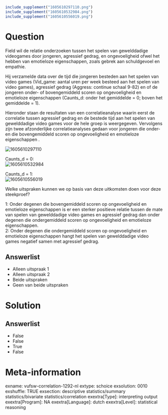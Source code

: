 ```{r, echo = FALSE, results = "hide"}
include_supplement("1605610297110.png")
include_supplement("1605610532984.png")
include_supplement("1605610556019.png")
```

Question
========
Field wil de relatie onderzoeken tussen het spelen van gewelddadige
videogames door jongeren, agressief gedrag, en ongevoeligheid ofwel het
hebben van emotieloze eigenschappen, zoals gebrek aan schuldgevoel en
empathie.  
  
Hij verzamelde data over de tijd die jongeren besteden aan het spelen
van video games (Vid\_game: aantal uren per week besteed aan het spelen
van video games), agressief gedrag (Aggress: continue schaal 9-82) en of
de jongeren onder- of bovengemiddeld scoren op ongevoeligheid en
emotieloze eigenschappen (Caunts\_d: onder het gemiddelde = 0; boven het
gemiddelde = 1).  
  
Hieronder staan de resultaten van een correlatieanalyse waarin eerst de
correlatie tussen agressief gedrag en de bestede tijd aan het spelen van
gewelddadige video games voor de hele groep is weergegeven. Vervolgens
zijn twee afzonderlijke correlatieanalyses gedaan voor jongeren die
onder- en die bovengemiddeld scoren op ongevoeligheid en emotieloze
eigenschappen .  
  
<img src="1605610297110.png" class="fr-fic fr-dii tvcss_2"
alt="1605610297110" />  
  
  
  
Caunts\_d = 0:  
<img src="1605610532984.png" class="fr-fic fr-dii tvcss_3"
alt="1605610532984" />  
  
  
Caunts\_d = 1:  
<img src="1605610556019.png" class="fr-fic fr-dii tvcss_4"
alt="1605610556019" />  
  
Welke uitspraken kunnen we op basis van deze uitkomsten doen voor deze
steekproef?  
  
1: Onder degenen die bovengemiddeld scoren op ongevoeligheid en
emotieloze eigenschappen is er een sterker positieve relatie tussen de
mate van spelen van gewelddadige video games en agressief gedrag dan
onder degenen die ondergemiddeld scoren op ongevoeligheid en emotieloze
eigenschappen.  
2: Onder degenen die ondergemiddeld scoren op ongevoeligheid en
emotieloze eigenschappen hangt het spelen van gewelddadige video games
negatief samen met agressief gedrag.

Answerlist
----------
* Alleen uitspraak 1
* Alleen uitspraak 2
* Beide uitspraken
* Geen van beide uitspraken

Solution
========










Answerlist
----------
* False
* False
* True
* False

Meta-information
================
exname: vufsw-correlation-1292-nl
extype: schoice
exsolution: 0010
exshuffle: TRUE
exsection: descriptive statistics/summary statistics/bivariate statistics/correlation
exextra[Type]: interpreting output
exextra[Program]: NA
exextra[Language]: dutch
exextra[Level]: statistical reasoning

